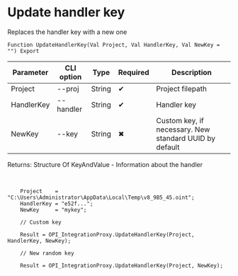 ﻿---
sidebar_position: 8
---


# Update handler key
 Replaces the handler key with a new one



`Function UpdateHandlerKey(Val Project, Val HandlerKey, Val NewKey = "") Export`

  | Parameter | CLI option | Type | Required | Description |
  |-|-|-|-|-|
  | Project | --proj | String | &#x2714; | Project filepath |
  | HandlerKey | --handler | String | &#x2714; | Handler key |
  | NewKey | --key | String | &#x2716; | Custom key, if necessary. New standard UUID by default |

  
  Returns:  Structure Of KeyAndValue - Information about the handler

<br/>




```bsl title="1C:Enterprise/OneScript code example"
    Project    = "C:\Users\Administrator\AppData\Local\Temp\v8_9B5_45.oint";
    HandlerKey = "e52f...";
    NewKey     = "mykey";

    // Custom key

    Result = OPI_IntegrationProxy.UpdateHandlerKey(Project, HandlerKey, NewKey);

    // New random key

    Result = OPI_IntegrationProxy.UpdateHandlerKey(Project, NewKey);
```
 




